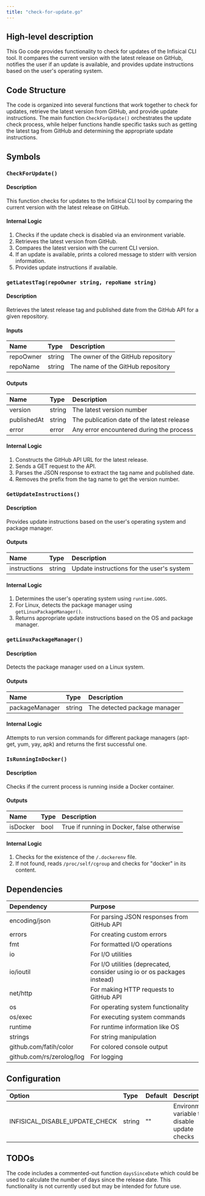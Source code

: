 ```yaml
---
title: "check-for-update.go"
---
```


## High-level description
This Go code provides functionality to check for updates of the Infisical CLI tool. It compares the current version with the latest release on GitHub, notifies the user if an update is available, and provides update instructions based on the user's operating system.

## Code Structure
The code is organized into several functions that work together to check for updates, retrieve the latest version from GitHub, and provide update instructions. The main function `CheckForUpdate()` orchestrates the update check process, while helper functions handle specific tasks such as getting the latest tag from GitHub and determining the appropriate update instructions.

## Symbols

### `CheckForUpdate()`
#### Description
This function checks for updates to the Infisical CLI tool by comparing the current version with the latest release on GitHub.

#### Internal Logic
1. Checks if the update check is disabled via an environment variable.
2. Retrieves the latest version from GitHub.
3. Compares the latest version with the current CLI version.
4. If an update is available, prints a colored message to stderr with version information.
5. Provides update instructions if available.

### `getLatestTag(repoOwner string, repoName string)`
#### Description
Retrieves the latest release tag and published date from the GitHub API for a given repository.

#### Inputs
| Name | Type | Description |
|:-----|:-----|:------------|
| repoOwner | string | The owner of the GitHub repository |
| repoName | string | The name of the GitHub repository |

#### Outputs
| Name | Type | Description |
|:-----|:-----|:------------|
| version | string | The latest version number |
| publishedAt | string | The publication date of the latest release |
| error | error | Any error encountered during the process |

#### Internal Logic
1. Constructs the GitHub API URL for the latest release.
2. Sends a GET request to the API.
3. Parses the JSON response to extract the tag name and published date.
4. Removes the prefix from the tag name to get the version number.

### `GetUpdateInstructions()`
#### Description
Provides update instructions based on the user's operating system and package manager.

#### Outputs
| Name | Type | Description |
|:-----|:-----|:------------|
| instructions | string | Update instructions for the user's system |

#### Internal Logic
1. Determines the user's operating system using `runtime.GOOS`.
2. For Linux, detects the package manager using `getLinuxPackageManager()`.
3. Returns appropriate update instructions based on the OS and package manager.

### `getLinuxPackageManager()`
#### Description
Detects the package manager used on a Linux system.

#### Outputs
| Name | Type | Description |
|:-----|:-----|:------------|
| packageManager | string | The detected package manager |

#### Internal Logic
Attempts to run version commands for different package managers (apt-get, yum, yay, apk) and returns the first successful one.

### `IsRunningInDocker()`
#### Description
Checks if the current process is running inside a Docker container.

#### Outputs
| Name | Type | Description |
|:-----|:-----|:------------|
| isDocker | bool | True if running in Docker, false otherwise |

#### Internal Logic
1. Checks for the existence of the `/.dockerenv` file.
2. If not found, reads `/proc/self/cgroup` and checks for "docker" in its content.

## Dependencies
| Dependency | Purpose |
|:-----------|:--------|
| encoding/json | For parsing JSON responses from GitHub API |
| errors | For creating custom errors |
| fmt | For formatted I/O operations |
| io | For I/O utilities |
| io/ioutil | For I/O utilities (deprecated, consider using io or os packages instead) |
| net/http | For making HTTP requests to GitHub API |
| os | For operating system functionality |
| os/exec | For executing system commands |
| runtime | For runtime information like OS |
| strings | For string manipulation |
| github.com/fatih/color | For colored console output |
| github.com/rs/zerolog/log | For logging |

## Configuration
| Option | Type | Default | Description |
|:-------|:-----|:--------|:------------|
| INFISICAL_DISABLE_UPDATE_CHECK | string | "" | Environment variable to disable update checks |

## TODOs
The code includes a commented-out function `daysSinceDate` which could be used to calculate the number of days since the release date. This functionality is not currently used but may be intended for future use.